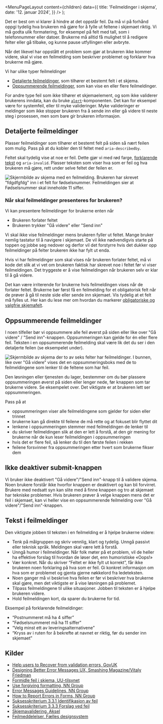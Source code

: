 
<Meta
  title='Feilmeldinger i skjema'
  description='Slik forteller du brukeren at noe har gått galt eller mangler i et skjema.'
/>

  <MenuPageLayout
    content={children}
    data={{
      title: 'Feilmeldinger i skjema',
      date: '12. januar 2024',
    }}
  />
);

Det er best om vi klarer å hindre at det oppstår feil. Da må vi på forhånd oppgi tydelig hva brukeren må gjøre for å fylle ut feltene i skjemaet riktig. Vi må godta ulik formatering, for eksempel på felt med tall, som i telefonnummer eller datoer. Brukerne må alltid få mulighet til å redigere felter eller gå tilbake, og kunne pause utfyllingen eller avbryte.

Når det likevel har oppstått et problem som gjør at brukeren ikke kommer videre, skal vi vise en feilmelding som beskriver problemet og forklarer hva brukerne må gjøre.

Vi har ulike typer feilmeldinger

- [Detaljerte feilmeldinger](#detaljerte-feilmeldinger), som tilhører et bestemt felt i et skjema.
- [Oppsummerende feilmeldinger](#oppsummerende-feilmeldinger), som kan vise en eller flere feilmeldinger.

For andre type feil som ikke tilhører et skjemaelement, og som ikke validerer brukerens inndata, kan du bruke [`alert`](/docs/felles-alert--docs)-komponenten. Det kan for eksempel være for systemfeil, eller til myke valideringer. Myke valideringer er meldinger som ikke stopper brukeren fra å sende inn eller gå videre til neste steg i prosessen, men som bare gir brukeren informasjon.

## Detaljerte feilmeldinger

Plasser feilmeldinger som tilhører et bestemt felt på siden så nært feilen som mulig. Pass på at du kobler den til feltet med `aria-describedby`.

Feltet skal tydelig vise at noe er feil. Dette gjør vi med rød farge, [forklarende tekst](#tekst-i-feilmeldinger) og `aria-invalid`. Plasser teksten som viser hva som er feil og hva brukeren må gjøre, rett under selve feltet der feilen er.

<Image
  src='/img/errormessage-1.png'
  alt='Skjermbilde av skjema med en feilmelding. Brukeren har skrevet "fdgdfgfdg" inn i et felt for fødselsnummer. Feilmeldingen sier at Fødselsnummer  skal inneholde 11 siffer.'
  boxShadow={false}
/>

### Når skal feilmeldinger presenteres for brukeren?

Vi kan presentere feilmeldinger for brukerne enten når

- Brukeren forlater feltet
- Brukeren trykker "Gå videre" eller "Send inn"

Vi skal ikke vise feilmeldinger mens brukeren fyller ut feltet. Mange bruker nemlig tastatur til å navigere i skjemaet. De vil ikke nødvendigvis starte på toppen og jobbe seg nedover og derfor vil det forstyrre hvis det dukker opp feilmeldinger på felter brukeren ikke har fylt ut enda.

Hvis vi har feilmeldinger som skal vises når brukeren forlater feltet, må vi kode det slik at vi vet om brukeren faktisk har skrevet noe i feltet før vi viser feilmeldingen. Det tryggeste er å vise feilmeldingen når brukeren selv er klar til å gå videre.

Det kan være irriterende for brukerne hvis feilmeldingen vises når de forlater feltet. Brukerne bør først få en feilmelding for et obligatorisk felt når de prøver å gå til neste side eller sende inn skjemaet. Vis tydelig at et felt må fylles ut. Her kan du lese mer om hvordan du markerer [obligatoriske og valgfrie skjemafelt](/monstre/obligatoriske-og-valgfrie-felt).

## Oppsummerende feilmeldinger

I noen tilfeller bør vi oppsummere alle feil øverst på siden eller like over "Gå videre" / "Send inn"-knappen. Oppsummeringen kan gjelde for én eller flere feil. Teksten i en oppsummerende feilmelding skal være lik det du ser i den detaljerte feilen (se eksempelet under).

<Image
  src='/img/errormessage-2.png'
  alt='Skjermbilde av skjema der to av seks felter har feilmeldinger. I bunnen, like over "Gå videre" vises det en oppsummeringsboks med de to feilmeldingene som lenker til de feltene som har feil. '
  boxShadow={false}
/>

Den løsningen eller tjenesten du lager, bestemmer om du bør plassere oppsummeringen øverst på siden eller lenger nede, før knappen som tar brukerne videre. Se eksempelet over. Det viktigste er at brukeren lett ser oppsummeringen.

Pass på at

- oppsummeringen viser alle feilmeldingene som gjelder for siden eller trinnet
- brukerne kan gå direkte til feilene de må rette og at fokuset blir flyttet dit
- lenkene i oppsummeringen stemmer med feilmeldingen de lenker til
- du skriver feilmeldingen slik at den er lett å forstå, at den gir mening for brukerne når de kun leser feilmeldingen i oppsummeringen
- hvis det er flere feil, så lenker du til den første feilen i rekken
- feilene forsvinner fra oppsummeringen etter hvert som brukerne fikser dem

## Ikke deaktiver submit-knappen

Vi bruker ikke deaktivert "Gå videre"/"Send inn"-knapp til å validere skjema. Noen brukere forstår ikke hvorfor knappen er deaktivert og kan bli forvirret. Brukere med nedsatt syn kan slite med å finne knappen og tro at skjemaet har tekniske problemer. Hvis brukeren prøver å velge knappen mens det er feil i skjemaet, kan vi heller vise en oppsummerende feilmelding over "Gå videre"/"Send inn"-knappen.

## Tekst i feilmeldinger

Den viktigste jobben til teksten i en feilmelding er å hjelpe brukerne videre:

- Tenk på målgruppen og skriv vennlig, klart og tydelig. Unngå passivt eller teknisk språk. Meldingen skal være lett å forstå.
- Unngå humor i feilmeldinger. Når folk møter på et problem, vil de heller ha effektive forslag til hvordan de løser det, enn humoristiske «Oops!»
- Vær konkret. Når du skriver “Feltet er ikke fylt ut korrekt”, får ikke brukeren noen forklaring på hva som er feil. Gi konkret informasjon om hva som er problemet og gjenta gjerne nøkkelord fra ledeteksten.
- Noen ganger må vi beskrive hva feilen er før vi beskriver hva brukerne skal gjøre, men det viktigste er å vise løsningen på problemet.
- Tilpass feilmeldingene til ulike situasjoner. Jobben til teksten er å hjelpe brukeren videre.
- Hold feilmeldingen kort, da sparer du brukerne for tid.

Eksempel på forklarende feilmeldinger:<br/>

- “Postnummeret må ha 4 siffer”
- "Fødselsnummeret må ha 11 siffer"
- “Velg minst ett av leveringsalternativene”
- “Kryss av i ruten for å bekrefte at navnet er riktig, før du sender inn skjemaet”

## Kilder

- [Help users to Recover from validation errors, GovUK](https://design-system.service.gov.uk/patterns/validation/)
- [Designing Better Error Messages UX, Smashing Magazine/Vitaly Friedman](https://www.smashingmagazine.com/2022/08/error-messages-ux-design)
- [Formidle feil i skjema, UU-tilsynet](https://www.uutilsynet.no/veiledning/skjema/38#formidle_feil_i_skjema)
- [Use forgiving formatting, NN Group](https://www.nngroup.com/articles/slips/)
- [Error Messages Guidelines, NN Group](https://www.nngroup.com/articles/error-message-guidelines/)
- [How to Report Errors in Forms, NN Group](https://www.nngroup.com/articles/errors-forms-design-guidelines/)
- [Suksesskriterium 3.3.1 Identifikasjon av feil](https://www.w3.org/Translations/WCAG21-no/#error-identification)
- [Suksesskriterium 3.3.3 Forslag ved feil](https://www.w3.org/Translations/WCAG21-no/#error-suggestion)
- [Skjemavalidering, Aksel](https://aksel.nav.no/god-praksis/artikler/skjemavalidering)
- [Fejlmeddelelser, Fælles designsystem](https://designsystem.dk/komponenter/fejlmeddelelser/)
